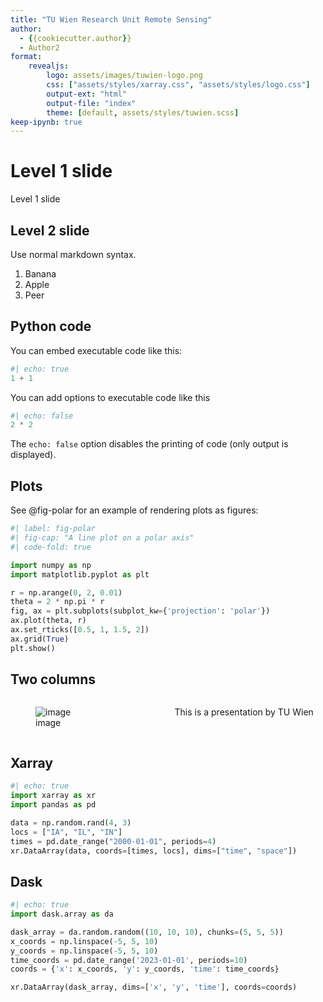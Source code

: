 ```yaml
---
title: "TU Wien Research Unit Remote Sensing"
author:
  - {{cookiecutter.author}}
  - Author2
format:
    revealjs:
        logo: assets/images/tuwien-logo.png
        css: ["assets/styles/xarray.css", "assets/styles/logo.css"]
        output-ext: "html"
        output-file: "index"
        theme: [default, assets/styles/tuwien.scss]
keep-ipynb: true
---
```


# Level 1 slide

Level 1 slide

## Level 2 slide

Use normal markdown syntax.

1. Banana
2. Apple
3. Peer

## Python code

You can embed executable code like this:

```python
#| echo: true
1 + 1
```

You can add options to executable code like this

```python
#| echo: false
2 * 2
```

The `echo: false` option disables the printing of code (only output is displayed).

## Plots

See @fig-polar for an example of rendering plots as figures:

```python
#| label: fig-polar
#| fig-cap: "A line plot on a polar axis"
#| code-fold: true

import numpy as np
import matplotlib.pyplot as plt

r = np.arange(0, 2, 0.01)
theta = 2 * np.pi * r
fig, ax = plt.subplots(subplot_kw={'projection': 'polar'})
ax.plot(theta, r)
ax.set_rticks([0.5, 1, 1.5, 2])
ax.grid(True)
plt.show()
```

## Two columns

:::: {.columns}

::: {.column width="50%"}

![image](assets/images/tuwien-logo.png)

:::

::: {.column width="50%"}

This is a presentation by TU Wien

:::

::::

## Xarray

```python
#| echo: true
import xarray as xr
import pandas as pd

data = np.random.rand(4, 3)
locs = ["IA", "IL", "IN"]
times = pd.date_range("2000-01-01", periods=4)
xr.DataArray(data, coords=[times, locs], dims=["time", "space"])
```

## Dask

```python
#| echo: true
import dask.array as da

dask_array = da.random.random((10, 10, 10), chunks=(5, 5, 5))
x_coords = np.linspace(-5, 5, 10)
y_coords = np.linspace(-5, 5, 10)
time_coords = pd.date_range('2023-01-01', periods=10)
coords = {'x': x_coords, 'y': y_coords, 'time': time_coords}

xr.DataArray(dask_array, dims=['x', 'y', 'time'], coords=coords)
```